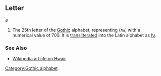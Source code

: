==Letter==
''𐍈''

#The 25th letter of the [[Gothic]] alphabet, representing /ʍ/, with a numerical value of 700. It is [[transliterate]]d into the Latin alphabet as [[ƕ]].
===See Also===
*[[w:Hwair|Wikipedia article on Hwair]]
[[Category:Gothic alphabet]]